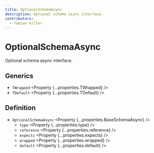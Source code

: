 ```yaml
---
title: OptionalSchemaAsync
description: Optional schema async interface.
contributors:
  - fabian-hiller
---
```



# OptionalSchemaAsync

Optional schema async interface.

## Generics

- `TWrapped` <Property {...properties.TWrapped} />
- `TDefault` <Property {...properties.TDefault} />

## Definition

- `OptionalSchemaAsync` <Property {...properties.BaseSchemaAsync} />
  - `type` <Property {...properties.type} />
  - `reference` <Property {...properties.reference} />
  - `expects` <Property {...properties.expects} />
  - `wrapped` <Property {...properties.wrapped} />
  - `default` <Property {...properties.default} />

